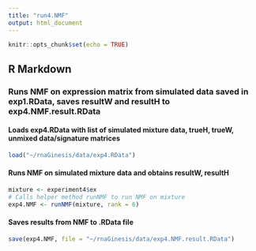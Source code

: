 ```yaml
---
title: "run4.NMF"
output: html_document
---
```


```r
knitr::opts_chunk$set(echo = TRUE)
```

## R Markdown

### Runs NMF on expression matrix from simulated data saved in exp1.RData, saves resultW and resultH to exp4.NMF.result.RData

#### Loads exp4.RData with list of simulated mixture data, trueH, trueW, unmixed data/signature matrices
```r
load("~/rnaGinesis/data/exp4.RData")
```

#### Runs NMF on simulated mixture data and obtains resultW, resultH
```r
mixture <- experiment4$ex
# Calls helper method runNMF to run NMF on mixture 
exp4.NMF <- runNMF(mixture, rank = 6)
```

#### Saves results from NMF to .RData file
```r
save(exp4.NMF, file = "~/rnaGinesis/data/exp4.NMF.result.RData")

```